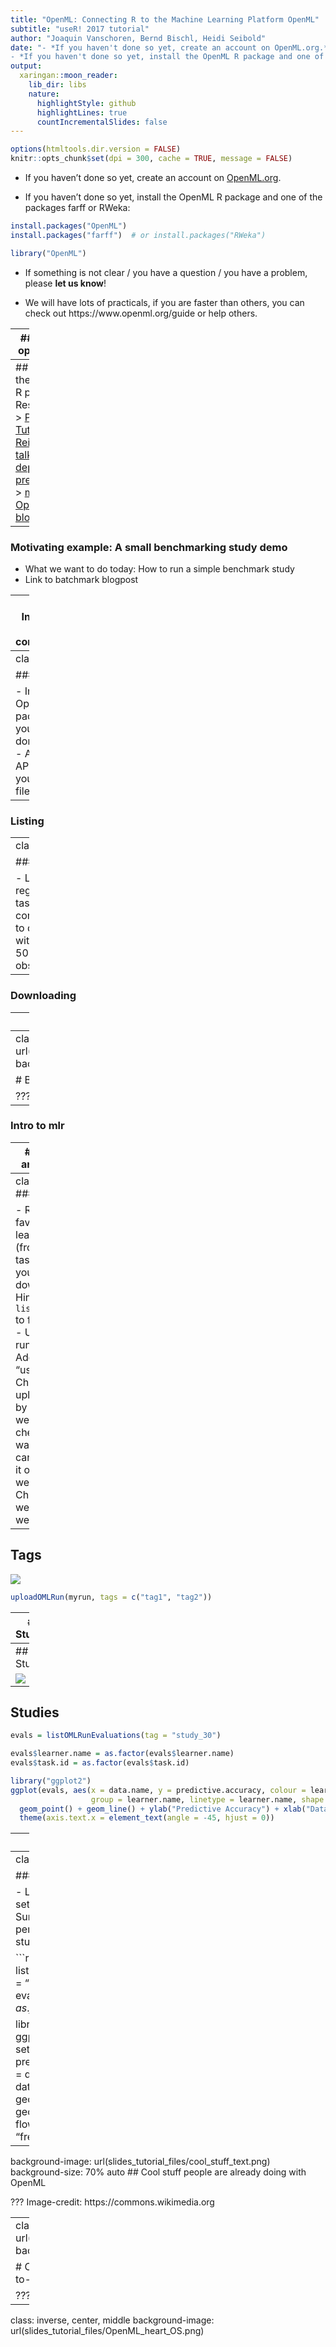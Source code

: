 ```yaml
---
title: "OpenML: Connecting R to the Machine Learning Platform OpenML"
subtitle: "useR! 2017 tutorial"
author: "Joaquin Vanschoren, Bernd Bischl, Heidi Seibold"
date: "- *If you haven't done so yet, create an account on OpenML.org.* \n
- *If you haven't done so yet, install the OpenML R package and one of the packages farff or RWeka*"
output:
  xaringan::moon_reader:
    lib_dir: libs
    nature:
      highlightStyle: github
      highlightLines: true
      countIncrementalSlides: false
---
```

<!-- For this to work, install xaringan (devtools::install_github('yihui/xaringan')) -->

```r
options(htmltools.dir.version = FALSE)
knitr::opts_chunk$set(dpi = 300, cache = TRUE, message = FALSE)
```

- If you haven't done so yet, create an account on [OpenML.org](www.openml.org).

- If you haven't done so yet, install the OpenML R package and one of the packages farff or RWeka:
```r
install.packages("OpenML")
install.packages("farff")  # or install.packages("RWeka")
```
```r
library("OpenML")
```




- If something is not clear / you have a question / you have a problem, please **let us know**!

- We will have lots of practicals, if you are faster than others, you can 
check out https://www.openml.org/guide or help others.


---
## Intro to openml.org 
<!-- [15 minutes, Joaquin] -->

> Resources:  
> [NIPS slides](https://github.com/openml/articles/blob/master/OpenML%20NIPS.pdf)

- Why, what, how, who, for whom
- Data sets, tasks, flows, runs (all have their own website)
- vocabulary: features = covariates, number of observations = number of instances, ML = Machine Learing (not maximum likelihood)



---
## Intro to the OpenML R package
> Resources:  
> [Paper](https://bitbucket.org/giuseppec/openml-r-paper/src)  
> [Tutorial](http://openml.github.io/openml-r/vignettes/OpenML.html)  
> [Reisensburg talk](https://bitbucket.org/giuseppec/openml-r-paper/src)  
> [Heidi's departement presentation](https://github.com/openml/articles/tree/master/slides/heidi_hittisau)  
> [mlr loves OpenML blogpost](http://mlr-org.github.io/mlr-loves-OpenML/)



---
### Motivating example: A small benchmarking study demo 
<!-- [5 minutes, Joaquin] -->

- What we want to do today: How to run a simple benchmark study
- Link to batchmark blogpost



---
### Installation and configuration 
<!-- [3 minutes, Jouaqin] -->

---
class:inverse

### *Practical*  
<!-- [5 minutes, Jouaqin] -->

- Install the OpenML R package (if you haven't done so yet)
- Add your API-key to your config file



---
### Listing 
<!-- [7 minutes, Jouaqin] -->

---
class:inverse

### *Practical*  
<!-- [5 minutes, Jouaqin] -->

- List all regresssion tasks corresponding to data sets with between 
  50 and 55 observations.


---

### Downloading 
<!-- [10 minutes, Joaquin] -->


---
class:inverse

### *Practical*  
<!-- [5 minutes, Joaquin] -->

- Download task with task ID XXX.




---
class: inverse
background-image: url(https://c1.staticflickr.com/5/4049/4468213356_07ffffd287_z.jpg)
background-size: cover

# BREAK TIME

???
Image credit: [Dave Dugdale](https://flic.kr/p/7NQLaj)

---

### Intro to mlr 
<!-- [15 minutes, Bernd] -->

---
### Running and uploading 
<!-- [10 minutes, Bernd] -->

---
class:inverse
### *Practical*  
<!-- [25 minutes, Bernd] -->

- Run your favorite learner/algorithm (from mlr) on task XXX that you already downloaded.
Hint: use `listLearners()` to find learners.
- Upload your run to OpenML. Add the tag "useR17". 
- Check if the upload worked by going to the website. Also check if the tag was
  added (you can also still add it on the website). 
- Check the website on how well you did
  
---
## Tags
<!-- [10 minutes, Heidi] -->

![](slides_tutorial_files/Screenshot_tags.png)


```r
uploadOMLRun(myrun, tags = c("tag1", "tag2"))
```

---
## Studies

![](slides_tutorial_files/Screenshot_study.png)


---
## Studies

![](slides_tutorial_files/Screenshot_study2.png)

---
## Studies
```r
evals = listOMLRunEvaluations(tag = "study_30")
```

```r
evals$learner.name = as.factor(evals$learner.name)
evals$task.id = as.factor(evals$task.id)

library("ggplot2")
ggplot(evals, aes(x = data.name, y = predictive.accuracy, colour = learner.name,
                  group = learner.name, linetype = learner.name, shape = learner.name)) +
  geom_point() + geom_line() + ylab("Predictive Accuracy") + xlab("Data Set") +
  theme(axis.text.x = element_text(angle = -45, hjust = 0))
```


---
class:inverse

### *Practical*  
<!-- [10 minutes, Heidi] -->

- List the names of all data sets in study_27 
- Summarize the performance results of study_27

---
class:inverse

### *Practical*  
<!-- [10 minutes, Heidi] -->

- List the names of all data sets in study_27
- Summarize the performance results of study_27

```r
evals = listOMLRunEvaluations(tag = "study_27")
evals$setup.id = as.factor(evals$setup.id)

library("ggplot2")
ggplot(evals, aes(x = setup.id, y = predictive.accuracy, 
                  color = data.name, group = data.name)) + 
  geom_point() + geom_line() + 
  facet_grid(~ flow.name, scales = "free")
```


---
background-image: url(slides_tutorial_files/cool_stuff_text.png)
background-size: 70% auto
## Cool stuff people are already doing with OpenML
<!-- [15 minutes, Heidi] -->

???
Image-credit: https://commons.wikimedia.org



---
class: inverse
background-image: url(https://c1.staticflickr.com/6/5477/14101220086_a633ec9674_c.jpg)
background-size: cover

# Contributors needed! https://github.com/openml/OpenML/wiki/How-to-contribute
<!-- [10 minutes, Heidi] -->


???
Image credit: [Papahānaumokuākea Marine National Monument](https://flic.kr/p/neCvxt)

---
class: inverse, center, middle
background-image: url(slides_tutorial_files/OpenML_heart_OS.png)


